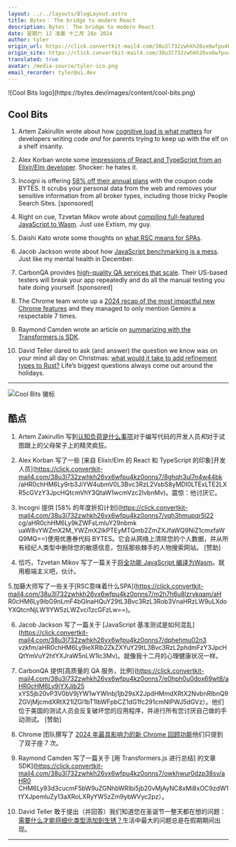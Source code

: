 ```yaml
---
layout: ../../layouts/BlogLayout.astro
title: Bytes： The bridge to modern React
description: Bytes： The bridge to modern React
date: 星期六 12 凌晨 十二月 28o 2024
author: tyler
origin_url: https://click.convertkit-mail4.com/38u3l732zwhkh26vx6wfpu4kz0onns7/z2hgh7u3mxg5goup/aHR0cHM6Ly9ieXRlcy5kZXYvYXJjaGl2ZXMvMzU0
origin_site: https://click.convertkit-mail4.com/38u3l732zwhkh26vx6wfpu4kz0onns7/z2hgh7u3mxg5goup/aHR0cHM6Ly9ieXRlcy5kZXYvYXJjaGl2ZXMvMzU0
translated: true
avatar: /media-source/tyler-ico.png
email_recorder: tyler@ui.dev
---
```



<Reference client:only="react" title="Bytes： The bridge to modern React" url="https://click.convertkit-mail4.com/38u3l732zwhkh26vx6wfpu4kz0onns7/z2hgh7u3mxg5goup/aHR0cHM6Ly9ieXRlcy5kZXYvYXJjaGl2ZXMvMzU0" />

<Detail client:only="react">
	![Cool Bits logo](https://bytes.dev/images/content/cool-bits.png)

## Cool Bits

1.  Artem Zakirullin wrote about how [cognitive load is what matters](https://click.convertkit-mail4.com/38u3l732zwhkh26vx6wfpu4kz0onns7/08hwhgudpr8n84sl/aHR0cHM6Ly9taW5kcy5tZC96YWtpcnVsbGluL2NvZ25pdGl2ZQ==) for developers writing code _and_ for parents trying to keep up with the elf on a shelf insanity.
    
2.  Alex Korban wrote some [impressions of React and TypeScript from an Elixir/Elm developer](https://click.convertkit-mail4.com/38u3l732zwhkh26vx6wfpu4kz0onns7/8ghqh3ul7n4w44bk/aHR0cHM6Ly9rb3JiYW4ubmV0L3Bvc3RzL2VsbS8yMDI0LTExLTE2LXR5cGVzY3JpcHQtcmVhY3QtaW1wcmVzc2lvbnMv). Shocker: he hates it.
    
3.  Incogni is offering [58% off their annual plans](https://click.convertkit-mail4.com/38u3l732zwhkh26vx6wfpu4kz0onns7/vqh3hmupqr5l22cg/aHR0cHM6Ly9kZWFsLmluY29nbmkuaW8vYWZmX2M_YWZmX2lkPTEyMTQmb2ZmZXJfaWQ9NiZ1cmxfaWQ9MQ==) with the coupon code BYTES. It scrubs your personal data from the web and removes your sensitive information from all broker types, including those tricky People Search Sites. \[sponsored\]
    
4.  Right on cue, Tzvetan Mikov wrote about [compiling full-featured JavaScript to Wasm](https://click.convertkit-mail4.com/38u3l732zwhkh26vx6wfpu4kz0onns7/l2heh6u3d7ge50u6/aHR0cHM6Ly94LmNvbS90bWlrb3Yvc3RhdHVzLzE4NzEzOTc4NjYzMjcyMDM4NDU=). Just use Extism, my guy.
    
5.  Daishi Kato wrote some thoughts on [what RSC means for SPAs](https://click.convertkit-mail4.com/38u3l732zwhkh26vx6wfpu4kz0onns7/m2h7h6u8lzrvkqam/aHR0cHM6Ly9ibG9nLmF4bGlnaHQuY29tL3Bvc3RzL3Rob3VnaHRzLW9uLXdoYXQtcnNjLW1lYW5zLWZvci1zcGFzLw==).
    
6.  Jacob Jackson wrote about how [JavaScript benchmarking is a mess](https://click.convertkit-mail4.com/38u3l732zwhkh26vx6wfpu4kz0onns7/dphehmu02n3vzkfm/aHR0cHM6Ly9ieXRlb2ZkZXYuY29tL3Bvc3RzL2phdmFzY3JpcHQtYmVuY2htYXJraW5nLW1lc3Mv). Just like my mental health in December.
    
7.  CarbonQA provides [high-quality QA services that scale](https://click.convertkit-mail4.com/38u3l732zwhkh26vx6wfpu4kz0onns7/e0hph0u0dox69wt8/aHR0cHM6Ly9jYXJib25xYS5jb20vP3V0bV9jYW1wYWlnbj1jb29sX2JpdHMmdXRtX2NvbnRlbnQ9ZGVjMjcmdXRtX21lZGl1bT1lbWFpbCZ1dG1fc291cmNlPWJ5dGVz). Their US-based testers will break your app repeatedly and do all the manual testing you hate doing yourself. \[sponsored\]
    
8.  The Chrome team wrote up a [2024 recap of the most impactful new Chrome features](https://click.convertkit-mail4.com/38u3l732zwhkh26vx6wfpu4kz0onns7/7qh7h2uox5gqvmcz/aHR0cHM6Ly9kZXZlbG9wZXIuY2hyb21lLmNvbS9ibG9nL2Nocm9tZS0yMDI0LXJlY2Fw) and they managed to only mention Gemini a respectable 7 times.
    
9.  Raymond Camden wrote an article on [summarizing with the Transformers.js SDK](https://click.convertkit-mail4.com/38u3l732zwhkh26vx6wfpu4kz0onns7/owhkhwur0dzp38sv/aHR0cHM6Ly93d3cucmF5bW9uZGNhbWRlbi5jb20vMjAyNC8xMi8xOC9zdW1tYXJpemluZy13aXRoLXRyYW5zZm9ybWVyc2pz).
    
10.  David Teller dared to ask (and answer) the question we know was on your mind all day on Christmas: [what would it take to add refinement types to Rust?](https://click.convertkit-mail4.com/38u3l732zwhkh26vx6wfpu4kz0onns7/z2hgh7u3mxgn9oap/aHR0cHM6Ly95b3JpYy5naXRodWIuaW8vcG9zdC9ydXN0LXJlZmluZW1lbnQtdHlwZXMv) Life’s biggest questions always come out around the holidays.
    

* * *


</Detail>

![Cool Bits 徽标](https://bytes.dev/images/content/cool-bits.png)

## 酷点

1. Artem Zakirullin 写到[认知负荷是什么事项](https://click.convertkit-mail4.com/38u3l732zwhkh26vx6wfpu4kz0onns7/08hwhgudpr8n84sl/aHR0cHM6Ly9taW5kcy5tZC96YWtpcnVsbGluL2NvZ25pdGl2ZQ==)对于编写代码的开发人员*和*对于试图跟上的父母架子上的精灵疯狂。

2. Alex Korban 写了一些 \[来自 Elixir/Elm 的 React 和 TypeScript 的印象]开发人员]\(https://click.convertkit-mail4.com/38u3l732zwhkh26vx6wfpu4kz0onns7/8ghqh3ul7n4w44bk /aHR0chHM6Ly9rb3JiYW4ubmV0L3Bvc3RzL2VsbS8yMDI0LTExLTE2LXR5cGVzY3JpcHQtcmVhY3QtaW1wcmVzc2lvbnMv)。震惊：他讨厌它。

3. Incogni 提供 \[58% 的年度折扣计划]\(https://click.convertkit-mail4.com/38u3l732zwhkh26vx6wfpu4kz0onns7/vqh3hmupqr5l22 cg/aHR0chHM6Ly9kZWFsLmluY29nbmk​​uaW8vYWZmX2M\_YWZmX2lkPTEyMTQmb2ZmZXJfaWQ9NiZ1cmxfaWQ9MQ==)使用优惠券代码 BYTES。它会从网络上清除您的个人数据，并从所有经纪人类型中删除您的敏感信息，包括那些棘手的人物搜索网站。 \[赞助]

4. 恰巧，Tzvetan Mikov 写了一篇关于[将全功能 JavaScript 编译为Wasm](https://click.convertkit-mail4.com/38u3l732zwhkh26vx6wfpu4kz0onns7/l2heh6u3d7ge50u6/aHR0cHM6Ly94LmNvbS90bWlrb3Yvc3RhdHVzLzE4NzEzOTc4NjYzMjcyMDM4NDU=)。就用极端主义吧，伙计。

5.加藤大师写了一些关于\[RSC意味着什么SPA]\(https://click.convertkit-mail4.com/38u3l732zwhkh26vx6wfpu4kz0onns7/m2h7h6u8lzrvkqam/aH R0cHM6Ly9ibG9nLmF4bGlnaHQuY29tL3Bvc3RzL3Rob3VnaHRzLW9uLXdoYXQtcnNjLW1lYW5zLWZvci1zcGFzLw==)。

6. Jacob Jackson 写了一篇关于 \[JavaScript 基准测试是如何混乱]\(https://click.convertkit-mail4.com/38u3l732zwhkh26vx6wfpu4kz0onns7/dphehmu02n3 vzkfm/aHR0chHM6Ly9ieXRlb2ZkZXYuY29tL3Bvc3RzL2phdmFzY3JpcHQtYmVuY2htYXJraW5nLW1lc3Mv)。就像我十二月的心理健康状况一样。

7. CarbonQA 提供\[高质量的 QA 服务，比例]\(https://click.convertkit-mail4.com/38u3l732zwhkh26vx6wfpu4kz0onns7/e0hph0u0dox69wt8/aHR0cHM6Ly9jYXJib25 xYS5jb20vP3V0bV9jYW1wYWlnbj1jb29sX2JpdHMmdXRtX2NvbnRlbnQ9ZGVjMjcmdXRtX21lZGl1bT1lbWFpbCZ1dG1fc291cmNlPWJ5dGVz）。他们位于美国的测试人员会反复破坏您的应用程序，并进行所有您讨厌自己做的手动测试。 \[赞助]

8. Chrome 团队撰写了 [2024 年最具影响力的新 Chrome 回顾功能](https://click.convertkit-mail4.com/38u3l732zwhkh26vx6wfpu4kz0onns7/7qh7h2uox5gqvmcz/aHR0cHM6Ly9kZXZlbG9wZXIuY2hyb21lLmNvbS9ibG9nL2Nocm9tZS0yMDI0LXJlY2Fw)他们只提到了双子座 7 次。

9. Raymond Camden 写了一篇关于 \[用 Transformers.js 进行总结] 的文章SDK]\(https://click.convertkit-mail4.com/38u3l732zwhkh26vx6wfpu4kz0onns7/owkhwur0dzp38sv/aHR0 CHM6Ly93d3cucmF5bW9uZGNhbWRlbi5jb20vMjAyNC8xMi8xOC9zdW1tYXJpemluZy13aXRoLXRyYW5zZm9ybWVyc2pz）。

10. David Teller 敢于提出（并回答）我们知道您在圣诞节一整天都在想的问题：[需要什么才能将细化类型添加到生锈？](https://click.convertkit-mail4.com/38u3l732zwhkh26vx6wfpu4kz0onns7/z2hgh7u3mxgn9oap/aHR0cHM6Ly95b3JpYy5naXRodWIuaW8vcG9zdC9ydXN0LXJlZmluZW1lbnQtdHlwZXMv)生活中最大的问题总是在假期期间出现。

***


